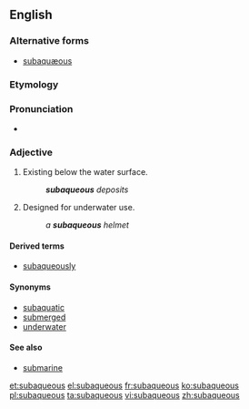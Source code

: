 ==English==
===Alternative forms===
* [[subaquæous]]

===Etymology===
{{prefix|sub|aqueous}}

===Pronunciation===
*{{IPA|sɜˈbeɪkwiəs}}

===Adjective===
{{en-adj|-}}

# Existing below the water surface.
#: '''''subaqueous''' deposits''
# Designed for underwater use.
#: ''a '''subaqueous''' helmet''

====Derived terms====
*[[subaqueously]]

====Synonyms====
*[[subaquatic]]
*[[submerged]]
*[[underwater]]

====See also====
*[[submarine]]

[[et:subaqueous]]
[[el:subaqueous]]
[[fr:subaqueous]]
[[ko:subaqueous]]
[[pl:subaqueous]]
[[ta:subaqueous]]
[[vi:subaqueous]]
[[zh:subaqueous]]